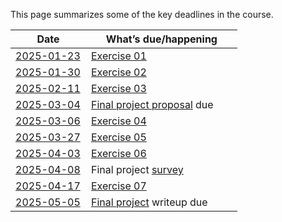 This page summarizes some of the key deadlines in the course.

| Date      | What's [due]{.orange_due}/happening |
|-----------|----------------------|
| [2025-01-23](schedule.qmd#thursday-january-23)   | [Exercise 01](exercises/ex01-figs-in-psych-sci.qmd) |
| [2025-01-30](schedule.qmd#thursday-january-30) | [Exercise 02](exercises/ex02-data-viz-outside-psych.qmd) |
| [2025-02-11](schedule.qmd#tuesday-february-11) | [Exercise 03](exercises/ex03-making-data.qmd) |
| [2025-03-04](schedule.qmd#thursday-march-04) | [Final project proposal](exercises/final-project.qmd) due |
| [2025-03-06](schedule.qmd#thursday-march-06) | [Exercise 04](exercises/ex04-sci-of-data-viz.qmd) |
| [2025-03-27](schedule.qmd#thursday-march-27)  | [Exercise 05](exercises/ex05-figure-prep-guidelines.qmd) |
| [2025-04-03](schedule.qmd#thursday-april-03) | [Exercise 06](exercises/ex06-figs-w-r.qmd) |
| [2025-04-08](schedule.qmd#tuesday-april-08) | Final project [survey](exercises/final-project.qmd#survey) |
| [2025-04-17](schedule.qmd#thursday-april-17) | [Exercise 07](exercises/ex07-figs-w-python.qmd) |
| [2025-05-05](schedule.qmd#tuesday-may-05)  | [Final project](exercises/final-project.qmd) writeup due |
